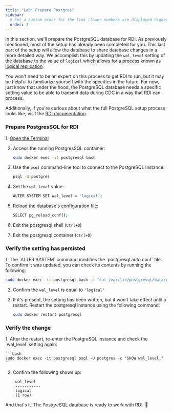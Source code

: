 ```yaml
---
title: "Lab: Prepare Postgres"
sidebar:
  # Set a custom order for the link (lower numbers are displayed higher up)
  order: 3 
---
```


In this section, we'll prepare the PostgreSQL database for RDI. As previously mentioned, most of the setup has already been completed for you. This last part of the setup will allow the database to share database changes in a more detailed way. We accomplish this by updating the `wal_level` setting of the database to the value of `logical` which allows for a process known as <a href="https://www.postgresql.org/docs/current/logical-replication.html#:~:text=Logical%20replication%20is%20a%20method%20of%20replicating,uses%20exact%20block%20addresses%20and%20byte%2Dby%2Dbyte%20replication.">logical replication</a>. 

You won't need to be an expert on this process to get RDI to run, but it may be helpful to familiarize yourself with the specifics in the future. For now, just know that under the hood, the PostgreSQL database needs a specific setting value to be able to transmit data during CDC in a way that RDI can process.

Additionally, if you're curious about what the full PostgreSQL setup process looks like, visit the <a href="https://redis.io/docs/latest/integrate/redis-data-integration/data-pipelines/prepare-dbs/postgresql/" target="_blank">RDI documentation</a>.

### Prepare PostgresSQL for RDI

<Steps>
1. <a href="http://localhost:7681/" target="_blank">Open the Terminal</a>
   <p></p>

2. Access the running PostgresSQL container:

   ```bash
   sudo docker exec -it postgresql bash
   ```

3. Use the `psql` command-line tool to connect to the PostgreSQL instance:

   ```bash
   psql -U postgres
   ```

4. Set the `wal_level` value:

   ```bash
   ALTER SYSTEM SET wal_level = 'logical';
   ```

5. Reload the database's configuration file:
   ```bash
   SELECT pg_reload_conf();
   ```

6. Exit the postgresql shell (`Ctrl+D`)
7. Exit the postgresql container (`Ctrl+D`)
</Steps>

### Verify the setting has persisted 
<Steps>
1. The `ALTER SYSTEM` command modifies the `postgresql.auto.conf` file. To confirm it was updated, you can check its contents by running the following:

   ```bash
   sudo docker exec -it postgresql bash -c "cat /var/lib/postgresql/data/postgresql.auto.conf"
   ```

2. Confirm the `wal_level` is equal to `'logical'`

3. If it's present, the setting has been written, but it won't take effect until a restart. Restart the postgresql instance using the following command:

   ```bash
   sudo docker restart postgresql
   ```
</Steps>

### Verify the change
<Steps>
1. After the restart, re-enter the PostgreSQL instance and check the `wal_level` setting again:

    ```bash
    sudo docker exec -it postgresql psql -U postgres -c "SHOW wal_level;"
    ```

2. Confirm the following shows up: 

   ```
    wal_level 
    -----------
    logical
    (1 row)
   ```
</Steps>
  
And that's it. The PostgreSQL database is ready to work with RDI. 🎉
